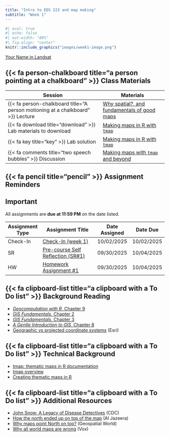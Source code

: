 ```yaml
---
title: "Intro to EDS 223 and map making"
subtitle: "Week 1"
---
```


```r
#| eval: true
#| echo: false
#| out-width: "80%"
#| fig-align: "center"
knitr::include_graphics("images/week1-image.png")
```

::: {.gray-text .center-text}
[Your Name in Landsat](https://landsat.gsfc.nasa.gov/apps/YourNameInLandsat-main/index.html){target="_blank"}
:::

## {{< fa person-chalkboard title="a person pointing at a chalkboard" >}} Class Materials

| Session                                                                         | Materials                                             |
|---------------------------------------------------------------------------------|-------------------------------------------------------|
| {{< fa person-chalkboard title="A person motioning at a chalkboard" >}} Lecture | [Why spatial?, and fundamentals of good maps](https://docs.google.com/presentation/d/1hMWl_QV6Z7gvUg4gRjSm3-0lSs1vW5_3fsaJ5Kvj_xY/present){target="_blank"}                  |
| {{< fa download title="download" >}} Lab materials to download              | [Making maps in R with `tmap`](https://downgit.github.io/#/home?url=https://github.com/EDS-223-Geospatial/Weekly-Labs/tree/main/week1)        |
| {{< fa key title="key" >}} Lab solution                 | [Making maps in R with `tmap`](labs/week1.qmd)        |
| {{< fa comments title="two speech bubbles" >}} Discussion               | [Making maps with `tmap` and beyond](discussions/week1-discussion.qmd) |


## {{< fa pencil title="pencil" >}} Assignment Reminders {#assignment-reminders}

:::{.callout-important icon=true}
## Important
All assignments are **due at 11:59 PM** on the date listed.
:::

| Assignment Type | Assignment Title                                         | Date Assigned | Date Due   |
|-----------------|----------------------------------------------------------|---------------|------------|
|Check-In            | [Check-In (week 1)](https://docs.google.com/forms/d/e/1FAIpQLSfShAdrydydZaDV7jtDiYHaV5NOVKHMTcycfhWV0UUJYPhWWQ/viewform){target="_blank"}                         | 10/02/2025    | 10/02/2025 |
| SR              | [Pre-course Self Reflection (SR#1)](../assignments/SR1.qmd){target="_blank"} | 09/30/2025    | 10/04/2025 |
| HW              | [Homework Assignment #1](../assignments/HW1.qmd){target="_blank"}            | 09/30/2025    | 10/04/2025 |


## {{< fa clipboard-list title="a clipboard with a To Do list" >}} Background Reading
- [*Geocomputation with R*, Chapter 9](https://geocompr.robinlovelace.net/adv-map.html){target="_blank"}
- [*GIS Fundamentals*, Chapter 2](readings/Bolstad-chapter2-part1.pdf){target="_blank"}
- [*GIS Fundamentals*, Chapter 3](readings/Bolstad-chapter3.pdf){target="_blank"}
- [*A Gentle Introduction to GIS*, Chapter 8](https://docs.qgis.org/3.34/en/docs/gentle_gis_introduction/coordinate_reference_systems.html){target="_blank"}
- [Geographic vs projected coordinate systems](https://www.esri.com/arcgis-blog/products/arcgis-pro/mapping/gcs_vs_pcs/){target="_blank"} (Esri)


## {{< fa clipboard-list title="a clipboard with a To Do list" >}} Technical Background
- [tmap: thematic maps in R documentation](https://r-tmap.github.io/tmap/){target="_blank"}
- [tmap overview](https://r-tmap.github.io/tmap-book/){target="_blank"}
- [Creating thematic maps in R](https://mtennekes.github.io/downloads/presentations/tmap_opengeo_muenster.pdf){target="_blank"}


## {{< fa clipboard-list title="a clipboard with a To Do list" >}} Additional Resources
- [John Snow: A Legacy of Disease Detectives ](https://blogs.cdc.gov/publichealthmatters/2017/03/a-legacy-of-disease-detectives/){target="_blank"} (CDC)
- [How the north ended up on top of the map](http://america.aljazeera.com/opinions/2014/2/maps-cartographycolonialismnortheurocentricglobe.html){target="_blank"} (Al Jazeera)
- [Why maps point North on top?](https://www.geospatialworld.net/blogs/why-maps-point-north-on-top/){target="_blank"} (Geospatial World)
- [Why all world maps are wrong](https://www.youtube.com/watch?v=kIID5FDi2JQ&t=3s){target="_blank"} (Vox)

